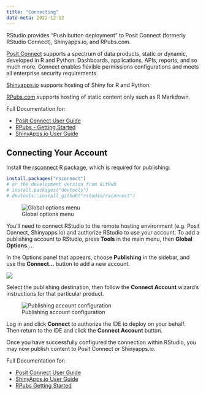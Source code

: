```yaml
---
title: "Connecting"
date-meta: 2022-12-12
---
```


RStudio provides "Push button deployment" to Posit Connect (formerly RStudio Connect), Shinyapps.io, and RPubs.com.

[Posit Connect](https://www.posit.co/products/enterprise/connect/) supports a spectrum of data products, static or dynamic, developed in R and Python: Dashboards, applications, APIs, reports, and so much more. Connect enables flexible permissions configurations and meets all enterprise security requirements.

[Shinyapps.io](https://www.shinyapps.io/) supports hosting of Shiny for R and Python.

[RPubs.com](https://rpubs.com/) supports hosting of static content only such as R Markdown.

Full Documentation for:

-   [Posit Connect User Guide](https://docs.posit.co/connect/user/connecting/)
-   [RPubs - Getting Started](https://rpubs.com/about/getting-started)
-   [ShinyApps.io User Guide](https://docs.posit.co/shinyapps.io/)

## Connecting Your Account

Install the [rsconnect](https://rstudio.github.io/rsconnect/) R package, which is required for publishing:

``` r
install.packages("rsconnect")
# or the development version from GitHub
# install.packages("devtools")
# devtools::install_github("rstudio/rsconnect")
```

![Global options menu](images/connecting-1.png){fig-alt="Global options menu"}

You'll need to connect RStudio to the remote hosting environment (e.g. Posit Connect, Shinyapps.io) and authorize RStudio to use your account. To add a publishing account to RStudio, press **Tools** in the main menu, then **Global Options\...**.

In the Options panel that appears, choose **Publishing** in the sidebar, and use the **Connect\...** button to add a new account.

![](images/connecting-publishing.png){fig-alt="The Global options menu, highlighting the Publishing tab and the Connect... button"}

Select the publishing destination, then follow the **Connect Account** wizard's instructions for that particular product.

![Publishing account configuration](images/connect-account.png){fig-alt="Publishing account configuration"}

Log in and click **Connect** to authorize the IDE to deploy on your behalf. Then return to the IDE and click the **Connect Account** button.

Once you have successfully configured the connection within RStudio, you may now publish content to Posit Connect or Shinyapps.io.

Full Documentation for:

-   [Posit Connect User Guide](https://docs.posit.co/connect/user/connecting/)
-   [ShinyApps.io User Guide](https://docs.posit.co/shinyapps.io/)
-   [RPubs Getting Started](https://rpubs.com/about/getting-started)
